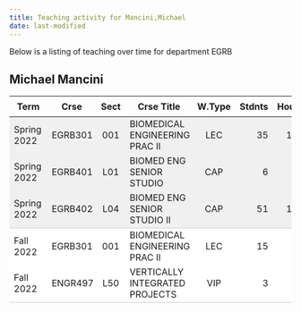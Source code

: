 ```yaml
---
title: Teaching activity for Mancini,Michael
date: last-modified
---
```


Below is a listing of teaching over time for department EGRB


## Michael Mancini

<style type="text/css">
#T_09e99 table {
  width: 100%;
  border-collapse: collapse;
}
#T_09e99 th {
  text-align: center;
  padding: 8px;
}
#T_09e99 td:nth-child(1) {
  padding-right: 10px;
  text-align: left;
}
#T_09e99 td:nth-child(2) {
  padding-right: 5px;
  text-align: left;
}
#T_09e99  td:nth-child(4) {
  padding-right: 5px;
  text-align: left;
}
#T_09e99 td:nth-child(3) {
  text-align: center;
}
#T_09e99  td:nth-child(5) {
  text-align: center;
}
#T_09e99 td:nth-child(6) {
  text-align: right;
}
#T_09e99  td:nth-child(7) {
  text-align: right;
}
#T_09e99_row0_col0, #T_09e99_row0_col1, #T_09e99_row0_col2, #T_09e99_row0_col3, #T_09e99_row0_col4, #T_09e99_row0_col5, #T_09e99_row0_col6, #T_09e99_row1_col0, #T_09e99_row1_col1, #T_09e99_row1_col2, #T_09e99_row1_col3, #T_09e99_row1_col4, #T_09e99_row1_col5, #T_09e99_row1_col6 {
  background-color: #f0f0f0;
  border-bottom: none;
}
#T_09e99_row2_col0, #T_09e99_row2_col1, #T_09e99_row2_col2, #T_09e99_row2_col3, #T_09e99_row2_col4, #T_09e99_row2_col5, #T_09e99_row2_col6 {
  background-color: #f0f0f0;
  border-bottom: 1px solid #ccc;
}
#T_09e99_row3_col0, #T_09e99_row3_col1, #T_09e99_row3_col2, #T_09e99_row3_col3, #T_09e99_row3_col4, #T_09e99_row3_col5, #T_09e99_row3_col6 {
  background-color: #ffffff;
  border-bottom: none;
}
#T_09e99_row4_col0, #T_09e99_row4_col1, #T_09e99_row4_col2, #T_09e99_row4_col3, #T_09e99_row4_col4, #T_09e99_row4_col5, #T_09e99_row4_col6 {
  background-color: #ffffff;
  border-bottom: 1px solid #ccc;
}
</style>
<table id="T_09e99">
  <thead>
    <tr>
      <th id="T_09e99_level0_col0" class="col_heading level0 col0" >Term</th>
      <th id="T_09e99_level0_col1" class="col_heading level0 col1" >Crse</th>
      <th id="T_09e99_level0_col2" class="col_heading level0 col2" >Sect</th>
      <th id="T_09e99_level0_col3" class="col_heading level0 col3" >Crse Title</th>
      <th id="T_09e99_level0_col4" class="col_heading level0 col4" >W.Type</th>
      <th id="T_09e99_level0_col5" class="col_heading level0 col5" >Stdnts</th>
      <th id="T_09e99_level0_col6" class="col_heading level0 col6" >Hours</th>
    </tr>
  </thead>
  <tbody>
    <tr>
      <td id="T_09e99_row0_col0" class="data row0 col0" >Spring 2022</td>
      <td id="T_09e99_row0_col1" class="data row0 col1" >EGRB301</td>
      <td id="T_09e99_row0_col2" class="data row0 col2" >001</td>
      <td id="T_09e99_row0_col3" class="data row0 col3" >BIOMEDICAL ENGINEERING PRAC II</td>
      <td id="T_09e99_row0_col4" class="data row0 col4" >LEC</td>
      <td id="T_09e99_row0_col5" class="data row0 col5" >35</td>
      <td id="T_09e99_row0_col6" class="data row0 col6" >105</td>
    </tr>
    <tr>
      <td id="T_09e99_row1_col0" class="data row1 col0" >Spring 2022</td>
      <td id="T_09e99_row1_col1" class="data row1 col1" >EGRB401</td>
      <td id="T_09e99_row1_col2" class="data row1 col2" >L01</td>
      <td id="T_09e99_row1_col3" class="data row1 col3" >BIOMED ENG SENIOR STUDIO</td>
      <td id="T_09e99_row1_col4" class="data row1 col4" >CAP</td>
      <td id="T_09e99_row1_col5" class="data row1 col5" >6</td>
      <td id="T_09e99_row1_col6" class="data row1 col6" >18</td>
    </tr>
    <tr>
      <td id="T_09e99_row2_col0" class="data row2 col0" >Spring 2022</td>
      <td id="T_09e99_row2_col1" class="data row2 col1" >EGRB402</td>
      <td id="T_09e99_row2_col2" class="data row2 col2" >L04</td>
      <td id="T_09e99_row2_col3" class="data row2 col3" >BIOMED ENG SENIOR STUDIO II</td>
      <td id="T_09e99_row2_col4" class="data row2 col4" >CAP</td>
      <td id="T_09e99_row2_col5" class="data row2 col5" >51</td>
      <td id="T_09e99_row2_col6" class="data row2 col6" >153</td>
    </tr>
    <tr>
      <td id="T_09e99_row3_col0" class="data row3 col0" >Fall 2022</td>
      <td id="T_09e99_row3_col1" class="data row3 col1" >EGRB301</td>
      <td id="T_09e99_row3_col2" class="data row3 col2" >001</td>
      <td id="T_09e99_row3_col3" class="data row3 col3" >BIOMEDICAL ENGINEERING PRAC II</td>
      <td id="T_09e99_row3_col4" class="data row3 col4" >LEC</td>
      <td id="T_09e99_row3_col5" class="data row3 col5" >15</td>
      <td id="T_09e99_row3_col6" class="data row3 col6" >45</td>
    </tr>
    <tr>
      <td id="T_09e99_row4_col0" class="data row4 col0" >Fall 2022</td>
      <td id="T_09e99_row4_col1" class="data row4 col1" >ENGR497</td>
      <td id="T_09e99_row4_col2" class="data row4 col2" >L50</td>
      <td id="T_09e99_row4_col3" class="data row4 col3" >VERTICALLY INTEGRATED PROJECTS</td>
      <td id="T_09e99_row4_col4" class="data row4 col4" >VIP</td>
      <td id="T_09e99_row4_col5" class="data row4 col5" >3</td>
      <td id="T_09e99_row4_col6" class="data row4 col6" >3</td>
    </tr>
  </tbody>
</table>


